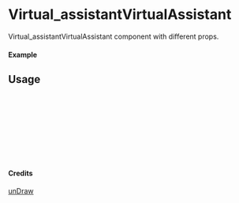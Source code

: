 
<Meta of={Virtual_assistantVirtualAssistant} title="unDraw/Virtual_assistantVirtualAssistant" />

# Virtual_assistantVirtualAssistant

Virtual_assistantVirtualAssistant component with different props.

#### Example

<Canvas of={Virtual_assistantVirtualAssistant.Primary} />

## Usage

```ts
import { Virtual_assistantVirtualAssistant } from "yadl-ui";

const Example = () => {
  return (
      <Virtual_assistantVirtualAssistant />
  );
};

export default Example;
```

#### Credits
[unDraw](https://undraw.co/illustrations)
